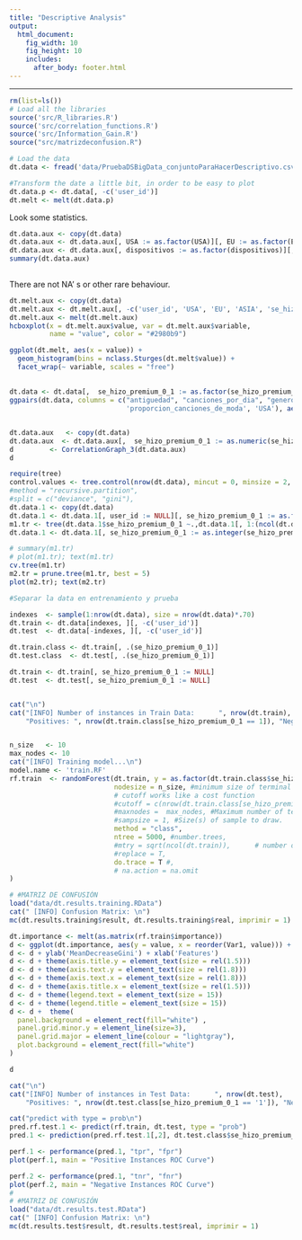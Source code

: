 ```yaml
---
title: "Descriptive Analysis"
output: 
  html_document:
    fig_width: 10 
    fig_height: 10
    includes:
      after_body: footer.html
---
```


---

```r
rm(list=ls())
# Load all the libraries
source('src/R_libraries.R')
source('src/correlation_functions.R')
source('src/Information_Gain.R')
source("src/matrizdeconfusion.R")

```

```r
# Load the data
dt.data <- fread('data/PruebaDSBigData_conjuntoParaHacerDescriptivo.csv')

#Transform the date a little bit, in order to be easy to plot
dt.data.p <- dt.data[, -c('user_id')]
dt.melt <- melt(dt.data.p)

```

Look some statistics.
```r
dt.data.aux <- copy(dt.data)
dt.data.aux <- dt.data.aux[, USA := as.factor(USA)][, EU := as.factor(EU)][, ASIA := as.factor(ASIA)][, generos_por_dia := as.factor(generos_por_dia)]
dt.data.aux <- dt.data.aux[, dispositivos := as.factor(dispositivos)][, se_hizo_premium_0_1 := as.factor(se_hizo_premium_0_1)]
summary(dt.data.aux)
 
```

There are not NA' s or other rare behaviour. 

```r
dt.melt.aux <- copy(dt.data)
dt.melt.aux <- dt.melt.aux[, -c('user_id', 'USA', 'EU', 'ASIA', 'se_hizo_premium')]
dt.melt.aux <- melt(dt.melt.aux)
hcboxplot(x = dt.melt.aux$value, var = dt.melt.aux$variable,
          name = "value", color = "#2980b9") 


```

```r
ggplot(dt.melt, aes(x = value)) +
  geom_histogram(bins = nclass.Sturges(dt.melt$value)) +
  facet_wrap(~ variable, scales = "free")
```

\centering
---

```r

dt.data <- dt.data[,  se_hizo_premium_0_1 := as.factor(se_hizo_premium_0_1)]
ggpairs(dt.data, columns = c("antiguedad", "canciones_por_dia", "generos_por_dia", 'dispositivos', 'proporcion_horas_de_trabajo', 'busquedas_por_dia',
                             'proporcion_canciones_de_moda', 'USA'), aes(color = se_hizo_premium_0_1), upper  = list(continuous = "blank"), alpha = .9)



```

```r
dt.data.aux   <- copy(dt.data)
dt.data.aux  <- dt.data.aux[,  se_hizo_premium_0_1 := as.numeric(se_hizo_premium_0_1)][, user_id := NULL]
d         <- CorrelationGraph_3(dt.data.aux)
d


```

<!-- ```{r eval=T,  cache=FALSE, warning= F, message = F, out.width = '80%'} -->
<!--   dt.values <- dt.data[, -c('user_id')] -->
<!--   dt.values <- information.gain(se_hizo_premium_0_1~., dt.values) -->
<!--   d <- Graph_information_gain(dt.values) -->
<!--   d  -->
<!-- ``` -->

<!-- ```{r eval=T,  cache=FALSE, warning= F, message = F, out.width = '80%'} -->

<!-- hchart(dt.data, "scatter", hcaes(x = canciones_por_dia, y = generos_por_dia, group = se_hizo_premium_0_1)) -->
<!-- hchart(dt.data, "scatter", hcaes(x = user_id, y = antiguedad, group = se_hizo_premium_0_1)) -->

<!-- ``` -->

```r
require(tree)
control.values <- tree.control(nrow(dt.data), mincut = 0, minsize = 2, mindev = 0.01)
#method = "recursive.partition",
#split = c("deviance", "gini"),
dt.data.1 <- copy(dt.data)
dt.data.1 <- dt.data.1[, user_id := NULL][, se_hizo_premium_0_1 := as.factor(se_hizo_premium_0_1)][, p_hrs_trab := proporcion_horas_de_trabajo][, proporcion_horas_de_trabajo := NULL][, prop_canc_moda := proporcion_canciones_de_moda][, proporcion_canciones_de_moda := NULL]
m1.tr <- tree(dt.data.1$se_hizo_premium_0_1 ~.,dt.data.1[, 1:(ncol(dt.data)- 1), with = F], split = "deviance", wts="TRUE") #usamos el estad?stico de Gini...
dt.data.1 <- dt.data.1[, se_hizo_premium_0_1 := as.integer(se_hizo_premium_0_1)]

# summary(m1.tr)
# plot(m1.tr); text(m1.tr)
cv.tree(m1.tr)
m2.tr = prune.tree(m1.tr, best = 5)
plot(m2.tr); text(m2.tr)


```

```r

#Separar la data en entrenamiento y prueba

indexes  <- sample(1:nrow(dt.data), size = nrow(dt.data)*.70)
dt.train <- dt.data[indexes, ][, -c('user_id')]
dt.test  <- dt.data[-indexes, ][, -c('user_id')]

dt.train.class <- dt.train[, .(se_hizo_premium_0_1)]
dt.test.class  <- dt.test[, .(se_hizo_premium_0_1)]

dt.train <- dt.train[, se_hizo_premium_0_1 := NULL]
dt.test  <- dt.test[, se_hizo_premium_0_1 := NULL]


cat("\n")
cat("[INFO] Number of instances in Train Data:      ", nrow(dt.train), 
    "Positives: ", nrow(dt.train.class[se_hizo_premium_0_1 == 1]), "Negatives: ", nrow(dt.train.class[se_hizo_premium_0_1 == 0]), "\n")


n_size   <- 10
max_nodes <- 10
cat("[INFO] Training model...\n")
model.name <- 'train.RF'
rf.train  <- randomForest(dt.train, y = as.factor(dt.train.class$se_hizo_premium_0_1), 
                          nodesize = n_size, #minimum size of terminal nodes, , cutoff  classwt
                          # cutoff works like a cost function
                          #cutoff = c(nrow(dt.train.class[se_hizo_premium_0_1 == '1',])/nrow(dt.train.class), nrow(dt.train.class[se_hizo_premium_0_1 == '0',])/nrow(dt.train.class)), 
                          #maxnodes =  max_nodes, #Maximum number of terminal nodes
                          #sampsize = 1, #Size(s) of sample to draw. 
                          method = "class", 
                          ntree = 5000, #number.trees,
                          #mtry = sqrt(ncol(dt.train)),      # number of var sampled
                          #replace = T,
                          do.trace = T #,
                          # na.action = na.omit
)


```

<!-- ```{r eval=T,  cache=FALSE, warning= F, message = F} -->
<!-- rf.cv <- rf.crossValidation(rf.train, dt.train, p=0.10, n= 5, ntree= 1000) -->
<!-- print(rf.cv) -->

<!-- # varImpPlot(rf.train, main = paste0("VarImpPlot ", model.name), n.var = 60) -->
<!-- # plot(rf.train, log = "y", main = paste0("Error ", model.name)) -->

<!-- ``` -->


```r
# #MATRIZ DE CONFUSIÓN
load("data/dt.results.training.RData")
cat(" [INFO] Confusion Matrix: \n")
mc(dt.results.training$result, dt.results.training$real, imprimir = 1)

```

```r
dt.importance <- melt(as.matrix(rf.train$importance))
d <- ggplot(dt.importance, aes(y = value, x = reorder(Var1, value))) +  geom_bar(stat = "identity", color = 'blue') + coord_flip()
d <- d + ylab('MeanDecreaseGini') + xlab('Features') 
d <- d + theme(axis.title.y = element_text(size = rel(1.5)))
d <- d + theme(axis.text.y = element_text(size = rel(1.8)))
d <- d + theme(axis.text.x = element_text(size = rel(1.8)))
d <- d + theme(axis.title.x = element_text(size = rel(1.5)))
d <- d + theme(legend.text = element_text(size = 15))
d <- d + theme(legend.title = element_text(size = 15))
d <- d +  theme(
  panel.background = element_rect(fill="white") ,
  panel.grid.minor.y = element_line(size=3),
  panel.grid.major = element_line(colour = "lightgray"),
  plot.background = element_rect(fill="white")
)

d

```


```r
cat("\n")
cat("[INFO] Number of instances in Test Data:      ", nrow(dt.test), 
    "Positives: ", nrow(dt.test.class[se_hizo_premium_0_1 == '1']), "Negatives: ", nrow(dt.test.class[se_hizo_premium_0_1 == '0']), "\n")

cat("predict with type = prob\n")
pred.rf.test.1 <- predict(rf.train, dt.test, type = "prob")
pred.1 <- prediction(pred.rf.test.1[,2], dt.test.class$se_hizo_premium_0_1)

perf.1 <- performance(pred.1, "tpr", "fpr")
plot(perf.1, main = "Positive Instances ROC Curve")

perf.2 <- performance(pred.1, "tnr", "fnr")
plot(perf.2, main = "Negative Instances ROC Curve")
# 
# #MATRIZ DE CONFUSIÓN
load("data/dt.results.test.RData")
cat(" [INFO] Confusion Matrix: \n")
mc(dt.results.test$result, dt.results.test$real, imprimir = 1)



```
